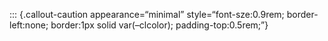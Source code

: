 ::: {.callout-caution appearance="minimal" style="font-sze:0.9rem; border-left:none; border:1px solid var(--clcolor); padding-top:0.5rem;"}

```{=html}
<style>
    .callout-body {
        padding-top: 0rem;
        margin-top: 0.5rem;
    }
</style>
```